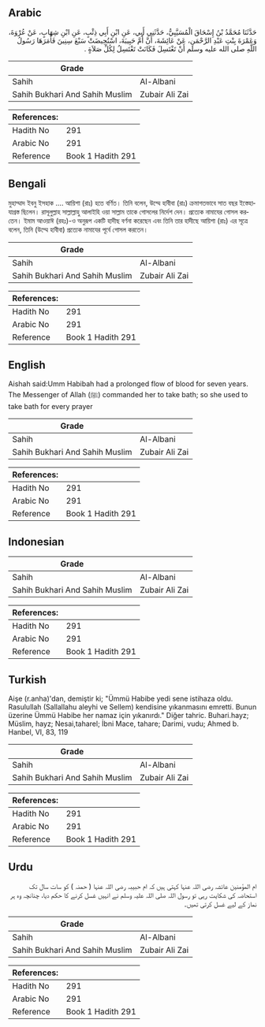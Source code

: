 ## Arabic


<div dir="rtl" lang="ar" style={{fontSize:'larger',backgroundColor:'#f8f9fa',padding:20}}>
حَدَّثَنَا مُحَمَّدُ بْنُ إِسْحَاقَ الْمُسَيَّبِيُّ، حَدَّثَنِي أَبِي، عَنِ ابْنِ أَبِي ذِئْبٍ، عَنِ ابْنِ شِهَابٍ، عَنْ عُرْوَةَ، وَعَمْرَةَ بِنْتِ عَبْدِ الرَّحْمَنِ، عَنْ عَائِشَةَ، أَنَّ أُمَّ حَبِيبَةَ، اسْتُحِيضَتْ سَبْعَ سِنِينَ فَأَمَرَهَا رَسُولُ اللَّهِ صلى الله عليه وسلم أَنْ تَغْتَسِلَ فَكَانَتْ تَغْتَسِلُ لِكُلِّ صَلاَةٍ ‏.‏
</div>
<div style={{backgroundColor:'#f8f9fa',padding:20, marginBottom: 10}}><table> <thead> <tr> <th>Grade</th> <th></th> </tr> </thead> <tbody> <tr><td>Sahih</td><td>Al-Albani</td></tr><tr><td>Sahih Bukhari And Sahih Muslim</td><td>Zubair Ali Zai</td></tr></tbody></table><table> <thead> <tr> <th>References:</th> <th></th> </tr> </thead> <tbody><tr><td>Hadith No</td><td>291</td></tr><tr><td>Arabic No</td><td>291</td></tr><tr><td>Reference</td><td>Book 1 Hadith 291</td></tr></tbody></table></div>

## Bengali


<div dir="ltr" lang="bn" style={{fontSize:'larger',backgroundColor:'#f8f9fa',padding:20}}>
মুহাম্মাদ ইবনু ইসহাক .... আয়িশা (রাঃ) হতে বর্ণিত। তিনি বলেন, উম্মে হাবীবা (রাঃ) ক্রমাগতভাবে সাত বছর ইস্তেহাযাগ্রস্ত ছিলেন। রাসূলুল্লাহ সাল্লাল্লাহু আলাইহি ওয়া সাল্লাম তাকে গোসলের নির্দেশ দেন। প্রত্যেক নামাযের গোসল করতেন। ইমাম আওয়াঈ (রহঃ)-ও অনুরূপ একটি হাদীছ বর্ণনা করেছেন এবং তিনি তার হাদীছে আয়িশা (রাঃ) এর সূত্রে বলেন, তিনি (উম্মে হাবীবা) প্রত্যেক নামাযের পূর্বে গোসল করতেন।
</div>
<div style={{backgroundColor:'#f8f9fa',padding:20, marginBottom: 10}}><table> <thead> <tr> <th>Grade</th> <th></th> </tr> </thead> <tbody> <tr><td>Sahih</td><td>Al-Albani</td></tr><tr><td>Sahih Bukhari And Sahih Muslim</td><td>Zubair Ali Zai</td></tr></tbody></table><table> <thead> <tr> <th>References:</th> <th></th> </tr> </thead> <tbody><tr><td>Hadith No</td><td>291</td></tr><tr><td>Arabic No</td><td>291</td></tr><tr><td>Reference</td><td>Book 1 Hadith 291</td></tr></tbody></table></div>

## English


<div dir="ltr" lang="en" style={{fontSize:'larger',backgroundColor:'#f8f9fa',padding:20}}>
Aishah said:Umm Habibah had a prolonged flow of blood for seven years. The Messenger of Allah (ﷺ) commanded her to take bath; so she used to take bath for every prayer
</div>
<div style={{backgroundColor:'#f8f9fa',padding:20, marginBottom: 10}}><table> <thead> <tr> <th>Grade</th> <th></th> </tr> </thead> <tbody> <tr><td>Sahih</td><td>Al-Albani</td></tr><tr><td>Sahih Bukhari And Sahih Muslim</td><td>Zubair Ali Zai</td></tr></tbody></table><table> <thead> <tr> <th>References:</th> <th></th> </tr> </thead> <tbody><tr><td>Hadith No</td><td>291</td></tr><tr><td>Arabic No</td><td>291</td></tr><tr><td>Reference</td><td>Book 1 Hadith 291</td></tr></tbody></table></div>

## Indonesian


<div dir="ltr" lang="id" style={{fontSize:'larger',backgroundColor:'#f8f9fa',padding:20}}>

</div>
<div style={{backgroundColor:'#f8f9fa',padding:20, marginBottom: 10}}><table> <thead> <tr> <th>Grade</th> <th></th> </tr> </thead> <tbody> <tr><td>Sahih</td><td>Al-Albani</td></tr><tr><td>Sahih Bukhari And Sahih Muslim</td><td>Zubair Ali Zai</td></tr></tbody></table><table> <thead> <tr> <th>References:</th> <th></th> </tr> </thead> <tbody><tr><td>Hadith No</td><td>291</td></tr><tr><td>Arabic No</td><td>291</td></tr><tr><td>Reference</td><td>Book 1 Hadith 291</td></tr></tbody></table></div>

## Turkish


<div dir="ltr" lang="tr" style={{fontSize:'larger',backgroundColor:'#f8f9fa',padding:20}}>
Aişe (r.anha)'dan, demiştir ki; "Ümmü Habibe yedi sene istihaza oldu. Rasulullah (Sallallahu aleyhi ve Sellem) kendisine yıkanmasını emretti. Bunun üzerine Ümmü Habibe her namaz için yıkanırdı." Diğer tahric. Buhari.hayz; Müslim, hayz; Nesai,taharel; İbni Mace, tahare; Darimi, vudu; Ahmed b. Hanbel, VI, 83, 119
</div>
<div style={{backgroundColor:'#f8f9fa',padding:20, marginBottom: 10}}><table> <thead> <tr> <th>Grade</th> <th></th> </tr> </thead> <tbody> <tr><td>Sahih</td><td>Al-Albani</td></tr><tr><td>Sahih Bukhari And Sahih Muslim</td><td>Zubair Ali Zai</td></tr></tbody></table><table> <thead> <tr> <th>References:</th> <th></th> </tr> </thead> <tbody><tr><td>Hadith No</td><td>291</td></tr><tr><td>Arabic No</td><td>291</td></tr><tr><td>Reference</td><td>Book 1 Hadith 291</td></tr></tbody></table></div>

## Urdu


<div dir="rtl" lang="ur" style={{fontSize:'larger',backgroundColor:'#f8f9fa',padding:20}}>
ام المؤمنین عائشہ رضی اللہ عنہا کہتی ہیں کہ ام حبیبہ رضی اللہ عنہا ( حمنہ ) کو سات سال تک استحاضہ کی شکایت رہی تو رسول اللہ صلی اللہ علیہ وسلم نے انہیں غسل کرنے کا حکم دیا، چنانچہ وہ ہر نماز کے لیے غسل کرتی تھیں۔
</div>
<div style={{backgroundColor:'#f8f9fa',padding:20, marginBottom: 10}}><table> <thead> <tr> <th>Grade</th> <th></th> </tr> </thead> <tbody> <tr><td>Sahih</td><td>Al-Albani</td></tr><tr><td>Sahih Bukhari And Sahih Muslim</td><td>Zubair Ali Zai</td></tr></tbody></table><table> <thead> <tr> <th>References:</th> <th></th> </tr> </thead> <tbody><tr><td>Hadith No</td><td>291</td></tr><tr><td>Arabic No</td><td>291</td></tr><tr><td>Reference</td><td>Book 1 Hadith 291</td></tr></tbody></table></div>